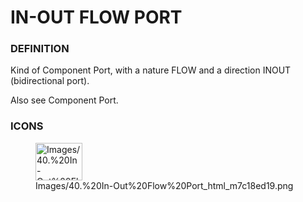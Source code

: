 
= IN-OUT FLOW PORT =

=== DEFINITION ===

Kind of Component Port, with a nature FLOW and a direction INOUT (bidirectional port).


Also see Component Port.


=== ICONS ===

[[Image:Images/40.%20In-Out%20Flow%20Port_html_m7c18ed19.png|75x60px]]


<br>

